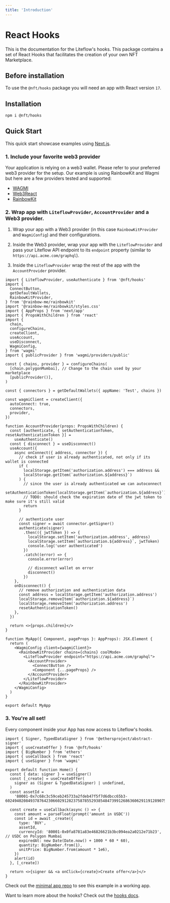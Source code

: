 ```yaml
---
title: 'Introduction'
---
```


# React Hooks

This is the documentation for the Liteflow's hooks. This package contains a set of React Hooks that facilitates the creation of your own NFT Marketplace.

## Before installation

To use the `@nft/hooks` package you will need an app with React version `17`.

## Installation

```bash
npm i @nft/hooks
```

## Quick Start

This quick start showcase examples using [Next.js](https://nextjs.org/docs/getting-started).

### 1. Include your favorite web3 provider

Your application is relying on a web3 wallet. Please refer to your preferred web3 provider for the setup. Our example is using RainbowKit and Wagmi but here are a few providers tested and supported:

- [WAGMI](https://wagmi.sh/)
- [Web3React](https://github.com/Uniswap/web3-react)
- [RainbowKit](https://www.rainbowkit.com/)

### 2. Wrap app with `LiteflowProvider`, `AccountProvider` and a Web3 provider.

1. Wrap your app with a Web3 provider (in this case `RainbowKitProvider` and `WagmiConfig`) and their configurations.

2. Inside the Web3 provider, wrap your app with the `LiteflowProvider` and pass your Liteflow API endpoint to its `endpoint` property (similar to `https://api.acme.com/graphql`).

3. Inside the `LiteflowProvider` wrap the rest of the app with the `AccountProvider` provider.

```tsx
import { LiteflowProvider, useAuthenticate } from '@nft/hooks'
import {
  ConnectButton,
  getDefaultWallets,
  RainbowKitProvider,
} from '@rainbow-me/rainbowkit'
import '@rainbow-me/rainbowkit/styles.css'
import { AppProps } from 'next/app'
import { PropsWithChildren } from 'react'
import {
  chain,
  configureChains,
  createClient,
  useAccount,
  useDisconnect,
  WagmiConfig,
} from 'wagmi'
import { publicProvider } from 'wagmi/providers/public'

const { chains, provider } = configureChains(
  [chain.polygonMumbai], // Change to the chain used by your marketplace
  [publicProvider()],
)

const { connectors } = getDefaultWallets({ appName: 'Test', chains })

const wagmiClient = createClient({
  autoConnect: true,
  connectors,
  provider,
})

function AccountProvider(props: PropsWithChildren) {
  const [authenticate, { setAuthenticationToken, resetAuthenticationToken }] =
    useAuthenticate()
  const { disconnect } = useDisconnect()
  useAccount({
    async onConnect({ address, connector }) {
      // check if user is already authenticated, not only if its wallet is connected
      if (
        localStorage.getItem('authorization.address') === address &&
        localStorage.getItem(`authorization.${address}`)
      ) {
        // since the user is already authenticated we can autoconnect
        setAuthenticationToken(localStorage.getItem(`authorization.${address}`))
        // TODO: should check the expiration date of the jwt token to make sure it's still valid
        return
      }

      // authenticate user
      const signer = await connector.getSigner()
      authenticate(signer)
        .then(({ jwtToken }) => {
          localStorage.setItem('authorization.address', address)
          localStorage.setItem(`authorization.${address}`, jwtToken)
          console.log('user authenticated')
        })
        .catch((error) => {
          console.error(error)

          // disconnect wallet on error
          disconnect()
        })
    },
    onDisconnect() {
      // remove authorization and authentication data
      const address = localStorage.getItem('authorization.address')
      localStorage.removeItem(`authorization.${address}`)
      localStorage.removeItem('authorization.address')
      resetAuthenticationToken()
    },
  })

  return <>{props.children}</>
}

function MyApp({ Component, pageProps }: AppProps): JSX.Element {
  return (
    <WagmiConfig client={wagmiClient}>
      <RainbowKitProvider chains={chains} coolMode>
        <LiteflowProvider endpoint="https://api.acme.com/graphql">
          <AccountProvider>
            <ConnectButton />
            <Component {...pageProps} />
          </AccountProvider>
        </LiteflowProvider>
      </RainbowKitProvider>
    </WagmiConfig>
  )
}

export default MyApp
```

### 3. You're all set!

Every component inside your App has now access to Liteflow's hooks.

```tsx
import { Signer, TypedDataSigner } from '@ethersproject/abstract-signer'
import { useCreateOffer } from '@nft/hooks'
import { BigNumber } from 'ethers'
import { useCallback } from 'react'
import { useSigner } from 'wagmi'

export default function Home() {
  const { data: signer } = useSigner()
  const [_create] = useCreateOffer(
    signer as (Signer & TypedDataSigner) | undefined,
  )
  const assetId =
    '80001-0x7c68c3c59ceb245733a2fdeb47f5f7d6dbcc65b3-60249402084937876423066029128237587855293854847399126863606291191289075471730'

  const create = useCallback(async () => {
    const amount = parseFloat(prompt('amount in USDC'))
    const id = await _create({
      type: 'BUY',
      assetId,
      currencyId: '80001-0x0fa8781a83e46826621b3bc094ea2a0212e71b23', // USDC on Polygon Mumbai
      expiredAt: new Date(Date.now() + 1000 * 60 * 60),
      quantity: BigNumber.from(1),
      unitPrice: BigNumber.from(amount * 1e6),
    })
    alert(id)
  }, [_create])

  return <>{signer && <a onClick={create}>Create offer</a>}</>
}
```

Check out the [minimal app repo](https://github.com/liteflow-labs/minimal-app/) to see this example in a working app.

Want to learn more about the hooks? Check out the [hooks docs](./hooks).
